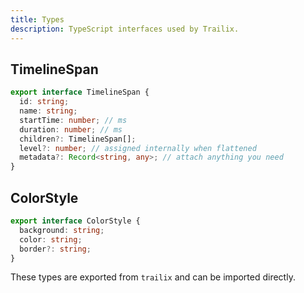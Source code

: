 ```yaml
---
title: Types
description: TypeScript interfaces used by Trailix.
---
```


## TimelineSpan

```ts
export interface TimelineSpan {
  id: string;
  name: string;
  startTime: number; // ms
  duration: number; // ms
  children?: TimelineSpan[];
  level?: number; // assigned internally when flattened
  metadata?: Record<string, any>; // attach anything you need
}
```

## ColorStyle

```ts
export interface ColorStyle {
  background: string;
  color: string;
  border?: string;
}
```

These types are exported from `trailix` and can be imported directly.
